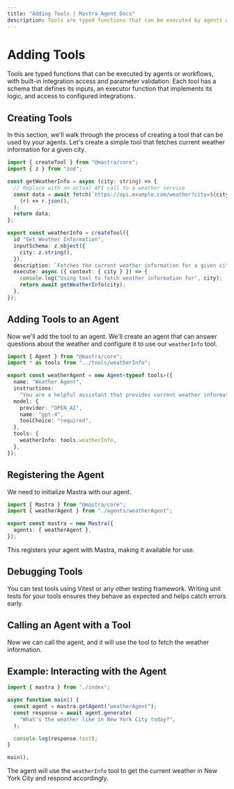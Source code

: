 ```yaml
---
title: "Adding Tools | Mastra Agent Docs"
description: Tools are typed functions that can be executed by agents or workflows, with built-in integration access and parameter validation. Each tool has a schema that defines its inputs, an executor function that implements its logic, and access to configured integrations.
---
```


# Adding Tools

Tools are typed functions that can be executed by agents or workflows, with built-in integration access and parameter validation. Each tool has a schema that defines its inputs, an executor function that implements its logic, and access to configured integrations.

## Creating Tools

In this section, we'll walk through the process of creating a tool that can be used by your agents. Let's create a simple tool that fetches current weather information for a given city.

```typescript filename="src/mastra/tools/weatherInfo.ts" copy
import { createTool } from "@mastra/core";
import { z } from "zod";

const getWeatherInfo = async (city: string) => {
  // Replace with an actual API call to a weather service
  const data = await fetch(`https://api.example.com/weather?city=${city}`).then(
    (r) => r.json(),
  );
  return data;
};

export const weatherInfo = createTool({
  id "Get Weather Information",
  inputSchema: z.object({
    city: z.string(),
  }),
  description: `Fetches the current weather information for a given city`,
  execute: async ({ context: { city } }) => {
    console.log("Using tool to fetch weather information for", city);
    return await getWeatherInfo(city);
  },
});
```

## Adding Tools to an Agent

Now we'll add the tool to an agent. We'll create an agent that can answer questions about the weather and configure it to use our `weatherInfo` tool.

```typescript filename="src/mastra/agents/weatherAgent.ts"
import { Agent } from "@mastra/core";
import * as tools from "../tools/weatherInfo";

export const weatherAgent = new Agent<typeof tools>({
  name: "Weather Agent",
  instructions:
    "You are a helpful assistant that provides current weather information. When asked about the weather, use the weather information tool to fetch the data.",
  model: {
    provider: "OPEN_AI",
    name: "gpt-4",
    toolChoice: "required",
  },
  tools: {
    weatherInfo: tools.weatherInfo,
  },
});
```

## Registering the Agent

We need to initialize Mastra with our agent.

```typescript filename="src/index.ts"
import { Mastra } from "@mastra/core";
import { weatherAgent } from "./agents/weatherAgent";

export const mastra = new Mastra({
  agents: { weatherAgent },
});
```

This registers your agent with Mastra, making it available for use.

## Debugging Tools

You can test tools using Vitest or any other testing framework. Writing unit tests for your tools ensures they behave as expected and helps catch errors early.

## Calling an Agent with a Tool

Now we can call the agent, and it will use the tool to fetch the weather information.

## Example: Interacting with the Agent

```typescript filename="src/index.ts"
import { mastra } from "./index";

async function main() {
  const agent = mastra.getAgent("weatherAgent");
  const response = await agent.generate(
    "What's the weather like in New York City today?",
  );

  console.log(response.text);
}

main();
```

The agent will use the `weatherInfo` tool to get the current weather in New York City and respond accordingly.
